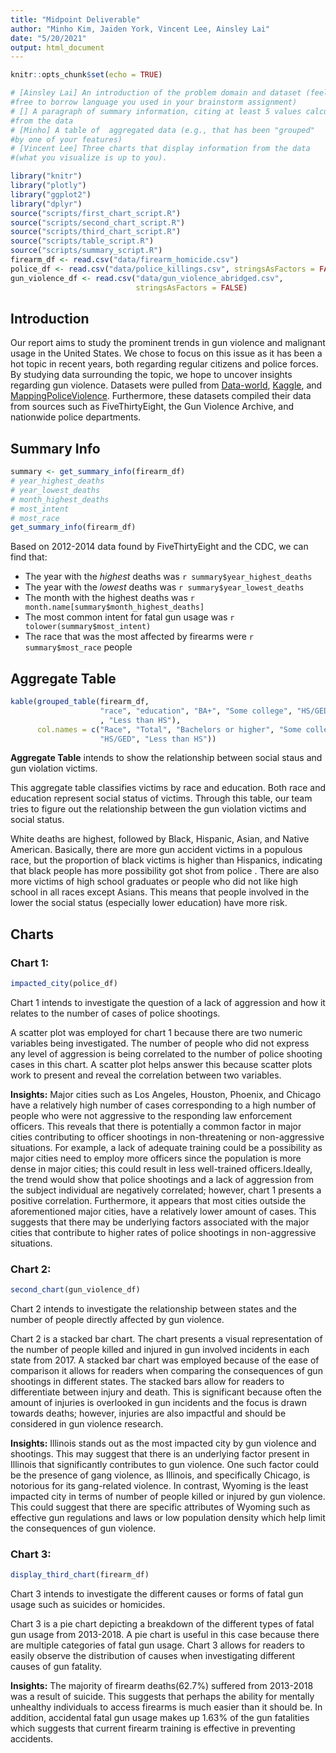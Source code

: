 ```yaml
---
title: "Midpoint Deliverable"
author: "Minho Kim, Jaiden York, Vincent Lee, Ainsley Lai"
date: "5/20/2021"
output: html_document
---
```


```r
knitr::opts_chunk$set(echo = TRUE)
```

```r
# [Ainsley Lai] An introduction of the problem domain and dataset (feel 
#free to borrow language you used in your brainstorm assignment)
# [] A paragraph of summary information, citing at least 5 values calculated
#from the data
# [Minho] A table of  aggregated data (e.g., that has been "grouped" 
#by one of your features)
# [Vincent Lee] Three charts that display information from the data 
#(what you visualize is up to you). 

library("knitr")
library("plotly")
library("ggplot2")
library("dplyr")
source("scripts/first_chart_script.R")
source("scripts/second_chart_script.R")
source("scripts/third_chart_script.R")
source("scripts/table_script.R")
source("scripts/summary_script.R")
firearm_df <- read.csv("data/firearm_homicide.csv")
police_df <- read.csv("data/police_killings.csv", stringsAsFactors = FALSE)
gun_violence_df <- read.csv("data/gun_violence_abridged.csv",
                            stringsAsFactors = FALSE)
```

## Introduction

Our report aims to study the prominent trends in gun violence and malignant 
usage in the United States. We chose to focus on this issue as it has been a hot
topic in recent years, both regarding regular citizens and police forces. By 
studying data surrounding the topic, we hope to uncover insights regarding gun 
violence. Datasets were pulled from [Data-world](https://data.world/azel/
gun-deaths-in-america/workspace/file?filename=full_data.csv), 
[Kaggle](https://www.kaggle.com/ericking310/us-gun-violence), and
[MappingPoliceViolence](https://mappingpoliceviolence.org/). 
Furthermore, these datasets compiled their data from sources such as 
FiveThirtyEight, the Gun Violence Archive, and nationwide police departments.

## Summary Info
```r
summary <- get_summary_info(firearm_df)
# year_highest_deaths
# year_lowest_deaths
# month_highest_deaths
# most_intent
# most_race
get_summary_info(firearm_df)
```
Based on 2012-2014 data found by FiveThirtyEight and the CDC, we can find that:

- The year with the _highest_ deaths was `r summary$year_highest_deaths`
- The year with the _lowest_ deaths was `r summary$year_lowest_deaths`
- The month with the highest deaths was `r month.name[summary$month_highest_deaths]`
- The most common intent for fatal gun usage was `r tolower(summary$most_intent)`
- The race that was the most affected by firearms were `r summary$most_race` people

## Aggregate Table

```r
kable(grouped_table(firearm_df,
                    "race", "education", "BA+", "Some college", "HS/GED"
                    , "Less than HS"),
      col.names = c("Race", "Total", "Bachelors or higher", "Some college",
                    "HS/GED", "Less than HS"))

```
**Aggregate Table** intends to show the relationship between social staus and 
gun violation victims. 

This aggregate table classifies victims by race and education. Both race and
education represent social status of victims. Through this table, our team tries 
to figure out the relationship between the gun violation victims and social 
status. 

White deaths are highest, followed by Black, Hispanic, Asian, and Native American. 
Basically, there are more gun accident victims in a populous race, but the 
proportion of black victims is higher than Hispanics, indicating that black 
people has more possibility got shot from police . There are also more victims
of high school graduates or people who did not like high school in all races 
except Asians. This means that people involved in the lower the social 
status (especially lower education) have more risk.

## Charts

### Chart 1:


```r
impacted_city(police_df)
```

Chart 1 intends to investigate the question of a lack of aggression and how it
relates to the number of cases of police shootings.


A scatter plot was employed for chart 1 because there are two numeric variables 
being investigated. The number of people who did not express any level of 
aggression is being correlated to the number of police shooting cases in this 
chart. A scatter plot helps answer this because scatter plots work to present 
and reveal the correlation between two variables.

**Insights:** Major cities such as Los Angeles, Houston, Phoenix, and Chicago have 
a relatively high number of cases corresponding to a high number of people who 
were not aggressive to the responding law enforcement officers. This reveals 
that there is potentially a common factor in major cities contributing to 
officer shootings in non-threatening or non-aggressive situations. For example,
a lack of adequate training could be a possibility as major cities need to 
employ more officers since the population is more dense in major cities; this
could result in less well-trained officers.Ideally, the trend would show that 
police shootings and a lack of aggression from the subject individual are 
negatively correlated; however, chart 1 presents a positive correlation. 
Furthermore, it appears that most cities outside the aforementioned major 
cities, have a relatively lower amount of cases. This suggests that there may 
be underlying factors associated with the major cities that contribute to higher 
rates of police shootings in non-aggressive situations.

### Chart 2:

```r
second_chart(gun_violence_df)
```

Chart 2 intends to investigate the relationship between states and the number of
people directly affected by gun violence.

Chart 2 is a stacked bar chart. The chart presents a visual representation of 
the number of people killed and injured in gun involved incidents in each state 
from 2017. A stacked bar chart was employed because of the ease of comparison it
allows for readers when comparing the consequences of gun shootings in different
states. The stacked bars allow for readers to differentiate between injury and 
death. This is significant because often the amount of injuries is overlooked 
in gun incidents and the focus is drawn towards deaths; however, injuries are 
also impactful and should be considered in gun violence research.

**Insights:** Illinois stands out as the most impacted city by gun violence and 
shootings. This may suggest that there is an underlying factor present in 
Illinois that significantly contributes to gun violence. One such factor could 
be the presence of gang violence, as Illinois, and specifically Chicago, is 
notorious for its gang-related violence. In contrast, Wyoming is the least 
impacted city in terms of number of people killed or injured by gun violence. 
This could suggest that there are specific attributes of Wyoming such 
as effective gun regulations and laws or low population density which help limit
the consequences of gun violence.


### Chart 3:

```r
display_third_chart(firearm_df)
```

Chart 3 intends to investigate the different causes or forms of fatal gun usage
such as suicides or homicides.

Chart 3 is a pie chart depicting a breakdown of the 
different types of fatal gun usage from 2013-2018. A pie chart is useful in this 
case because there are multiple categories of fatal gun usage. Chart 3 allows 
for readers to easily observe the distribution of causes when investigating 
different causes of gun fatality. 

**Insights:** The majority of firearm deaths(62.7%) suffered from 2013-2018 was a 
result of suicide. This suggests that perhaps the ability for mentally unhealthy 
individuals to access firearms is much easier than it should be. In addition, 
accidental fatal gun usage makes up 1.63% of the gun fatalities which suggests 
that current firearm training is effective in preventing accidents. 
